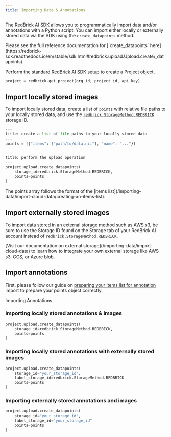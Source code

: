 ```yaml
---
title: Importing Data & Annotations
---
```


The RedBrick AI SDK allows you to programmatically import data and/or annotations with a Python script. You can import either locally or externally stored data via the SDK using the `create_datapoints` method.

<Note>
Please see the full reference documentation for [`create_datapoints` here](https://redbrick-sdk.readthedocs.io/en/stable/sdk.html#redbrick.upload.Upload.create\_datapoints).
</Note>

Perform the [standard RedBrick AI SDK setup](./#initializing-the-redbrick-sdk-in-python) to create a Project object.

```python
project = redbrick.get_project(org_id, project_id, api_key)
```

## Import locally stored images

To import locally stored data, create a list of `points` with relative file paths to your locally stored data, and use the [`redbrick.StorageMethod.REDBRICK`](https://redbrick-sdk.readthedocs.io/en/stable/sdk.html#redbrick.StorageMethod) storage ID.&#x20;

```python
---
title: create a list of file paths to your locally stored data
---
points = [{"items": ["path/to/data.nii"], "name": "..."}]

---
title: perform the upload operation
---
project.upload.create_datapoints(
    storage_id=redbrick.StorageMethod.REDBRICK, 
    points=points
)
```

<Note>
The points array follows the format of the [items list](/importing-data/import-cloud-data/creating-an-items-list).
</Note>

## Import externally stored images

To import data stored in an external storage method such as AWS s3, be sure to use the Storage ID found on the Storage tab of your RedBrick AI account instead of `redbrick.StorageMethod.REDBRICK`.

<div data-full-width="true">

<Frame caption="Click on the field to copy the Storage ID to your clipboard!">
  <img src="/assets/images/python-sdk/storage-id.png" alt="" />
</Frame>

</div>

<Note>
[Visit our documentation on external storage](/importing-data/import-cloud-data) to learn how to integrate your own external storage like AWS s3, GCS, or Azure blob.
</Note>

## Import annotations

First, please follow our guide on [preparing your items list for annotation](/python-sdk/importing-annotations-guide) import to prepare your points object correctly.

<Card href="/python-sdk/importing-annotations-guide" title="Importing Annotations Guide" >
Importing Annotations
</Card>


### Importing locally stored annotations & images

```python
project.upload.create_datapoints(
    storage_id=redbrick.StorageMethod.REDBRICK, 
    points=points
)
```

### Importing locally stored annotations with externally stored images

```python
project.upload.create_datapoints(
    storage_id="your_storage_id", 
    label_storage_id=redbrick.StorageMethod.REDBRICK
    points=points
)
```

### Importing externally stored annotations and images

```python
project.upload.create_datapoints(
    storage_id="your_storage_id", 
    label_storage_id="your_storage_id"
    points=points
)
```
